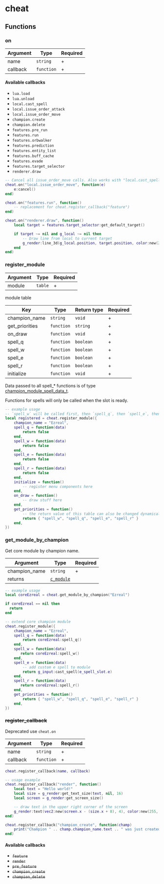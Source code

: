 # cheat

## Functions

### on

| Argument | Type       | Required |
| -------- | ---------- | -------- |
| name     | `string`   | +        |
| callback | `function` | +        |

#### Available callbacks

- `lua.load`
- `lua.unload`
- `local.cast_spell`
- `local.issue_order_attack`
- `local.issue_order_move`
- `champion.create`
- `champion.delete`
- `features.pre_run`
- `features.run`
- `features.orbwalker`
- `features.prediction`
- `features.entity_list`
- `features.buff_cache`
- `features.evade`
- `features.target_selector`
- `renderer.draw`

```lua
-- Cancel all issue_order_move calls. Also works with "local.cast_spell", "local.issue_order_attack"
cheat.on("local.issue_order_move", function(e)
    e:cancel()
end)

cheat.on("features.run", function()
    -- replacement for cheat.register_callback("feature")
end)

cheat.on("renderer.draw", function()
    local target = features.target_selector:get_default_target()

    if target ~= nil and g_local ~= nil then
        -- Draw line from local to current target
        g_render:line_3d(g_local.position, target.position, color:new(255, 255, 255, 255), 1)
    end
end)
```

### register_module

| Argument | Type    | Required |
| -------- | ------- | -------- |
| module   | `table` | +        |

module table

| Key            | Type       | Return type | Required |
| -------------- | ---------- | ----------- | -------- |
| champion_name  | `string`   | `void`      | +        |
| get_priorities | `function` | `string`    | +        |
| on_draw        | `function` | `void`      | +        |
| spell_q        | `function` | `boolean`   | +        |
| spell_w        | `function` | `boolean`   | +        |
| spell_e        | `function` | `boolean`   | +        |
| spell_r        | `function` | `boolean`   | +        |
| initialize     | `function` | `void`      | +        |

Data passed to all spell\_\* functions is of type [champion_module_spell_data_t](/structs/champion_module_spell_data_t).

Functions for spells will only be called when the slot is ready.

```lua
-- example usage
-- `spell_w` will be called first, then `spell_q`, then `spell_e`, then `spell_r`
local registered = cheat.register_module({
    champion_name = "Ezreal",
    spell_q = function(data)
        return false
    end,
    spell_w = function(data)
        return false
    end,
    spell_e = function(data)
        return false
    end,
    spell_r = function(data)
        return false
    end,
    initialize = function()
        -- register menu components here
    end,
    on_draw = function()
        -- draw stuff here
    end,
    get_priorities = function()
        -- the return value of this table can also be changed dynamically
        return { "spell_w", "spell_q", "spell_e", "spell_r" }
    end,
})
```

### get_module_by_champion

Get core module by champion name.

| Argument      | Type                            | Required |
| ------------- | ------------------------------- | -------- |
| champion_name | `string`                        | +        |
| returns       | [`c_module`](/classes/c_module) |          |

```lua
-- example usage
local coreEzreal = cheat.get_module_by_champion("Ezreal")

if coreEzreal == nil then
  return
end

-- extend core champion module
cheat.register_module({
    champion_name = "Ezreal",
    spell_q = function(data)
        return coreEzreal:spell_q()
    end,
    spell_w = function(data)
       return coreEzreal:spell_w()
    end,
    spell_e = function(data)
        -- add custom e spell to module
        return g_input:cast_spell(e_spell_slot.e)
    end,
    spell_r = function(data)
       return coreEzreal:spell_r()
    end,
    get_priorities = function()
        return { "spell_w", "spell_q", "spell_e", "spell_r" }
    end,
})
```

### ~~register_callback~~

Deprecated use `cheat.on`

| Argument | Type       | Required |
| -------- | ---------- | -------- |
| name     | `string`   | +        |
| callback | `function` | +        |

```lua
cheat.register_callback(name, callback)

-- usage example
cheat.register_callback("render", function()
    local text = "Hello world!"
    local size = g_render:get_text_size(text, nil, 16)
    local screen = g_render:get_screen_size()

    -- draw text in the upper right corner of the screen
    g_render:text(vec2:new(screen.x - (size.x + 8), 4), color:new(255, 255, 255), text, nil, 16)
end)

cheat.register_callback("champion_create", function(champ)
    print("Champion " .. champ.champion_name.text .. " was just created.")
end)
```

#### Available callbacks

- ~~`feature`~~
- ~~`render`~~
- ~~`pre_feature`~~
- ~~`champion_create`~~
- ~~`champion_delete`~~
